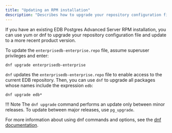 ```yaml
---
title: "Updating an RPM installation"
description: "Describes how to upgrade your repository configuration file and update to a more recent product version"
---
```


If you have an existing EDB Postgres Advanced Server RPM installation, you can use yum or dnf to upgrade your repository configuration file and update to a more recent product version. 

To update the `enterprisedb-enterprise.repo` file, assume superuser privileges and enter:

```text
dnf upgrade enterprisedb-enterprise
```

`dnf` updates the `enterprisedb-enterprise.repo` file to enable access to the current EDB repository. Then, you can use `dnf` to upgrade all packages whose names include the expression `edb`:

```text
dnf upgrade edb*
```

!!! Note
    The `dnf upgrade` command performs an update only between minor releases. To update between major releases, use `pg_upgrade`.

For more information about using dnf commands and options, see the [dnf documentation](https://docs.fedoraproject.org/en-US/quick-docs/dnf/).
